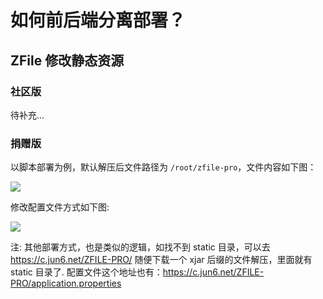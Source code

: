 # 如何前后端分离部署？

## ZFile 修改静态资源

### 社区版

待补充...

### 捐赠版

以脚本部署为例，默认解压后文件路径为 `/root/zfile-pro`，文件内容如下图：

![](/img/2022/09/26/LQ0p9D.png)

修改配置文件方式如下图:

![](/img/2022/09/26/EdO6Bv.png)

注: 其他部署方式，也是类似的逻辑，如找不到 static 目录，可以去 https://c.jun6.net/ZFILE-PRO/ 随便下载一个 xjar 后缀的文件解压，里面就有 static 目录了. 配置文件这个地址也有：https://c.jun6.net/ZFILE-PRO/application.properties